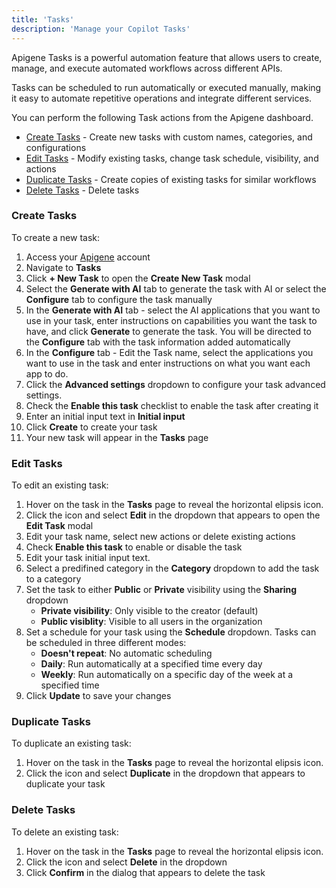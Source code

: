 ```yaml
---
title: 'Tasks'
description: 'Manage your Copilot Tasks'
---
```


Apigene Tasks is a powerful automation feature that allows users to create, manage, and execute automated workflows across different APIs.

Tasks can be scheduled to run automatically or executed manually, making it easy to automate repetitive operations and integrate different services.

You can perform the following Task actions from the Apigene dashboard.

- [Create Tasks](/guides/copilot/task#create-tasks) - Create new tasks with custom names, categories, and configurations
- [Edit Tasks](/guides/copilot/task#edit-tasks) - Modify existing tasks, change task schedule, visibility, and actions
- [Duplicate Tasks](/guides/copilot/task#duplicate-tasks) - Create copies of existing tasks for similar workflows
- [Delete Tasks](/guides/copilot/task#delete-tasks) -  Delete tasks

### Create Tasks

To create a new task:

1. Access your [Apigene](https://app.apigene.ai) account
2. Navigate to **Tasks**
3. Click **+ New Task** to open the **Create New Task** modal
4. Select the **Generate with AI** tab to generate the task with AI or select the **Configure** tab to configure the task manually
5. In the **Generate with AI** tab - select the AI applications that you want to use in your task, enter instructions on capabilities you want the task to have, and click **Generate** to generate the task. You will be directed to the **Configure** tab with the task information added automatically
6. In the **Configure** tab - Edit the Task name, select the applications you want to use in the task and enter instructions on what you want each app to do.
7. Click the **Advanced settings** dropdown to configure your task advanced settings. 
8. Check the **Enable this task** checklist to enable the task after creating it
9. Enter an initial input text in **Initial input**
10. Click **Create** to create your task
11. Your new task will appear in the **Tasks** page


### Edit Tasks

To edit an existing task:

1. Hover on the task in the **Tasks** page to reveal the horizontal elipsis icon.
2. Click the icon and select **Edit** in the dropdown that appears to open the **Edit Task** modal
3. Edit your task name, select new actions or delete existing actions
4. Check **Enable this task** to enable or disable the task
5. Edit your task initial input text.
6. Select a predifined category in the **Category** dropdown to add the task to a category
7. Set the task to either **Public** or **Private** visibility using the **Sharing** dropdown
   - **Private visibility**: Only visible to the creator (default)
   - **Public visiblity**: Visible to all users in the organization
8. Set a schedule for your task using the **Schedule** dropdown.
   Tasks can be scheduled in three different modes:
   - **Doesn't repeat**: No automatic scheduling
   - **Daily**: Run automatically at a specified time every day
   - **Weekly**: Run automatically on a specific day of the week at a specified time
9. Click **Update** to save your changes

### Duplicate Tasks
To duplicate an existing task:

1. Hover on the task in the **Tasks** page to reveal the horizontal elipsis icon.
2. Click the icon and select **Duplicate** in the dropdown that appears to duplicate your task

### Delete Tasks
To delete an existing task:

1. Hover on the task in the **Tasks** page to reveal the horizontal elipsis icon.
2. Click the icon and select **Delete** in the dropdown 
3. Click **Confirm** in the dialog that appears to delete the task